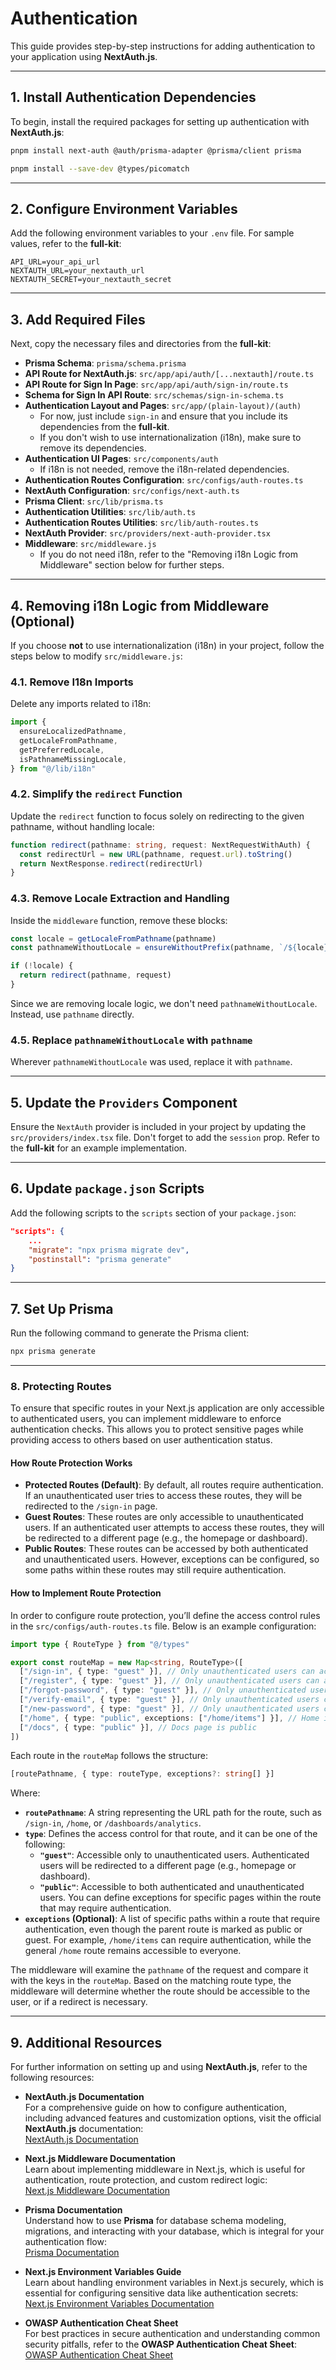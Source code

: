 # Authentication

This guide provides step-by-step instructions for adding authentication to your application using **NextAuth.js**.

---

## 1. Install Authentication Dependencies

To begin, install the required packages for setting up authentication with **NextAuth.js**:

```bash
pnpm install next-auth @auth/prisma-adapter @prisma/client prisma
```

```bash
pnpm install --save-dev @types/picomatch
```

---

## 2. Configure Environment Variables

Add the following environment variables to your `.env` file. For sample values, refer to the **full-kit**:

```env
API_URL=your_api_url
NEXTAUTH_URL=your_nextauth_url
NEXTAUTH_SECRET=your_nextauth_secret
```

---

## 3. Add Required Files

Next, copy the necessary files and directories from the **full-kit**:

- **Prisma Schema**: `prisma/schema.prisma`
- **API Route for NextAuth.js**: `src/app/api/auth/[...nextauth]/route.ts`
- **API Route for Sign In Page**: `src/app/api/auth/sign-in/route.ts`
- **Schema for Sign In API Route**: `src/schemas/sign-in-schema.ts`
- **Authentication Layout and Pages**: `src/app/(plain-layout)/(auth)`
  - For now, just include `sign-in` and ensure that you include its dependencies from the **full-kit**.
  - If you don't wish to use internationalization (i18n), make sure to remove its dependencies.
- **Authentication UI Pages**: `src/components/auth`
  - If i18n is not needed, remove the i18n-related dependencies.
- **Authentication Routes Configuration**: `src/configs/auth-routes.ts`
- **NextAuth Configuration**: `src/configs/next-auth.ts`
- **Prisma Client**: `src/lib/prisma.ts`
- **Authentication Utilities**: `src/lib/auth.ts`
- **Authentication Routes Utilities**: `src/lib/auth-routes.ts`
- **NextAuth Provider**: `src/providers/next-auth-provider.tsx`
- **Middleware**: `src/middleware.js`
  - If you do not need i18n, refer to the "Removing i18n Logic from Middleware" section below for further steps.

---

## 4. Removing i18n Logic from Middleware (Optional)

If you choose **not** to use internationalization (i18n) in your project, follow the steps below to modify `src/middleware.js`:

### 4.1. Remove I18n Imports

Delete any imports related to i18n:

```js
import {
  ensureLocalizedPathname,
  getLocaleFromPathname,
  getPreferredLocale,
  isPathnameMissingLocale,
} from "@/lib/i18n"
```

### 4.2. Simplify the `redirect` Function

Update the `redirect` function to focus solely on redirecting to the given pathname, without handling locale:

```ts
function redirect(pathname: string, request: NextRequestWithAuth) {
  const redirectUrl = new URL(pathname, request.url).toString()
  return NextResponse.redirect(redirectUrl)
}
```

### 4.3. Remove Locale Extraction and Handling

Inside the `middleware` function, remove these blocks:

```ts
const locale = getLocaleFromPathname(pathname)
const pathnameWithoutLocale = ensureWithoutPrefix(pathname, `/${locale}`)
```

```ts
if (!locale) {
  return redirect(pathname, request)
}
```

Since we are removing locale logic, we don't need `pathnameWithoutLocale`. Instead, use `pathname` directly.

### 4.5. Replace `pathnameWithoutLocale` with `pathname`

Wherever `pathnameWithoutLocale` was used, replace it with `pathname`.

---

## 5. Update the `Providers` Component

Ensure the `NextAuth` provider is included in your project by updating the `src/providers/index.tsx` file. Don't forget to add the `session` prop. Refer to the **full-kit** for an example implementation.

---

## 6. Update `package.json` Scripts

Add the following scripts to the `scripts` section of your `package.json`:

```json
"scripts": {
    ...
    "migrate": "npx prisma migrate dev",
    "postinstall": "prisma generate"
}
```

---

## 7. Set Up Prisma

Run the following command to generate the Prisma client:

```bash
npx prisma generate
```

---

### 8. Protecting Routes

To ensure that specific routes in your Next.js application are only accessible to authenticated users, you can implement middleware to enforce authentication checks. This allows you to protect sensitive pages while providing access to others based on user authentication status.

#### How Route Protection Works

- **Protected Routes (Default)**: By default, all routes require authentication. If an unauthenticated user tries to access these routes, they will be redirected to the `/sign-in` page.
- **Guest Routes**: These routes are only accessible to unauthenticated users. If an authenticated user attempts to access these routes, they will be redirected to a different page (e.g., the homepage or dashboard).
- **Public Routes**: These routes can be accessed by both authenticated and unauthenticated users. However, exceptions can be configured, so some paths within these routes may still require authentication.

#### How to Implement Route Protection

In order to configure route protection, you’ll define the access control rules in the `src/configs/auth-routes.ts` file. Below is an example configuration:

```ts
import type { RouteType } from "@/types"

export const routeMap = new Map<string, RouteType>([
  ["/sign-in", { type: "guest" }], // Only unauthenticated users can access sign-in
  ["/register", { type: "guest" }], // Only unauthenticated users can access register
  ["/forgot-password", { type: "guest" }], // Only unauthenticated users can access forgot-password
  ["/verify-email", { type: "guest" }], // Only unauthenticated users can access verify-email
  ["/new-password", { type: "guest" }], // Only unauthenticated users can access new-password
  ["/home", { type: "public", exceptions: ["/home/items"] }], // Home is public, but /home/items is protected
  ["/docs", { type: "public" }], // Docs page is public
])
```

Each route in the `routeMap` follows the structure:

```ts
[routePathname, { type: routeType, exceptions?: string[] }]
```

Where:

- **`routePathname`**: A string representing the URL path for the route, such as `/sign-in`, `/home`, or `/dashboards/analytics`.
- **`type`**: Defines the access control for that route, and it can be one of the following:
  - **`"guest"`**: Accessible only to unauthenticated users. Authenticated users will be redirected to a different page (e.g., homepage or dashboard).
  - **`"public"`**: Accessible to both authenticated and unauthenticated users. You can define exceptions for specific pages within the route that may require authentication.
- **`exceptions` (Optional)**: A list of specific paths within a route that require authentication, even though the parent route is marked as public or guest. For example, `/home/items` can require authentication, while the general `/home` route remains accessible to everyone.

The middleware will examine the `pathname` of the request and compare it with the keys in the `routeMap`. Based on the matching route type, the middleware will determine whether the route should be accessible to the user, or if a redirect is necessary.

---

## 9. Additional Resources

For further information on setting up and using **NextAuth.js**, refer to the following resources:

- **NextAuth.js Documentation**  
  For a comprehensive guide on how to configure authentication, including advanced features and customization options, visit the official **NextAuth.js** documentation:  
  [NextAuth.js Documentation](https://next-auth.js.org/)

- **Next.js Middleware Documentation**  
  Learn about implementing middleware in Next.js, which is useful for authentication, route protection, and custom redirect logic:  
  [Next.js Middleware Documentation](https://nextjs.org/docs/app/building-your-application/routing/middleware)

- **Prisma Documentation**  
  Understand how to use **Prisma** for database schema modeling, migrations, and interacting with your database, which is integral for your authentication flow:  
  [Prisma Documentation](https://www.prisma.io/docs)

- **Next.js Environment Variables Guide**  
  Learn about handling environment variables in Next.js securely, which is essential for configuring sensitive data like authentication secrets:  
  [Next.js Environment Variables Documentation](https://nextjs.org/docs/basic-features/environment-variables)

- **OWASP Authentication Cheat Sheet**  
  For best practices in secure authentication and understanding common security pitfalls, refer to the **OWASP Authentication Cheat Sheet**:  
  [OWASP Authentication Cheat Sheet](https://cheatsheetseries.owasp.org/cheatsheets/Authentication_Cheat_Sheet.html)
